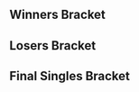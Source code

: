 {{DISPLAYTITLE:Frozen Phoenix 2017: ''Melee'' Singles Bracket}}{{SetGame|melee}}<!--
-->{{Frozen Phoenix 2017 Melee Tabs|This=2}}
==Winners Bracket==
{{64DEWBracketA
|r1m1p1=Ryan Ford |r1m1p1flag=ca |r1m1p1score={{win}} |r1m1win=1
|r1m1p2=Bye |r1m1p2flag= |r1m1p2score=
|r1m2p1=Banffi |r1m2p1flag=ca |r1m2p1score=0 |r1m2win=2
|r1m2p2=Reggie |r1m2p2flag= |r1m2p2score=2
|r1m3p1=Marko64 |r1m3p1flag=ca |r1m3p1score={{win}} |r1m3win=1
|r1m3p2=Bye |r1m3p2flag= |r1m3p2score=
|r1m4p1=Mask |r1m4p1flag=us |r1m4p1score=2 |r1m4win=1
|r1m4p2=Sushi |r1m4p2flag=ca |r1m4p2score=0
|r1m5p1=Snivy102 |r1m5p1flag=ca |r1m5p1score={{win}} |r1m5win=1
|r1m5p2=Bye |r1m5p2flag= |r1m5p2score=
|r1m6p1=Mr. Potatobread |r1m6p1flag=br |r1m6p1score=2 |r1m6win=1
|r1m6p2=GGAPP |r1m6p2flag=ca |r1m6p2score=1
|r1m7p1=Dirtboy |r1m7p1flag=us |r1m7p1score={{win}} |r1m7win=1
|r1m7p2=Bye |r1m7p2flag= |r1m7p2score=
|r1m8p1=JOATguy |r1m8p1flag=ca |r1m8p1score=2 |r1m8win=1
|r1m8p2=MagicWan |r1m8p2flag=ca |r1m8p2score=0

|r1m9p1=Odds |r1m9p1flag=ca |r1m9p1score={{win}} |r1m9win=1
|r1m9p2=Bye |r1m9p2flag= |r1m9p2score=
|r1m10p1=MurphyPrime |r1m10p1flag=ca |r1m10p1score=1 |r1m10win=2
|r1m10p2=Raiku |r1m10p2flag=ca |r1m10p2score=2
|r1m11p1=cylinder |r1m11p1flag=ca |r1m11p1score={{win}} |r1m11win=1
|r1m11p2=Bye |r1m11p2flag= |r1m11p2score=
|r1m12p1=Bolvelt |r1m12p1flag=ca |r1m12p1score=2 |r1m12win=1
|r1m12p2=Worthless Logic |r1m12p2flag=ca |r1m12p2score=0
|r1m13p1=sauc3 |r1m13p1flag=ca |r1m13p1score={{win}} |r1m13win=1
|r1m13p2=Bye |r1m13p2flag= |r1m13p2score=
|r1m14p1=HVAC |r1m14p1flag=ca |r1m14p1score=1 |r1m14win=2
|r1m14p2=Empire |r1m14p2flag=ca |r1m14p2score=2
|r1m15p1=Dope |r1m15p1flag=ca |r1m15p1score={{win}} |r1m15win=1
|r1m15p2=Bye |r1m15p2flag= |r1m15p2score=
|r1m16p1=Andyboi |r1m16p1flag=ca |r1m16p1score=2 |r1m16win=1
|r1m16p2=Freeza |r1m16p2flag=ca |r1m16p2score=0

|r1m17p1=Fork |r1m17p1flag=ca |r1m17p1score={{win}} |r1m17win=1
|r1m17p2=Bye |r1m17p2flag= |r1m17p2score=
|r1m18p1=Vierance |r1m18p1flag=ca |r1m18p1score=2 |r1m18win=1
|r1m18p2=Mute |r1m18p2flag=ca |r1m18p2score=0
|r1m19p1=L2P |r1m19p1flag=ca |r1m19p1score={{win}} |r1m19win=1
|r1m19p2=Bye |r1m19p2flag= |r1m19p2score=
|r1m20p1=Lucky |r1m20p1flag=us |r1m20p1score=2 |r1m20win=1
|r1m20p2=Shit Eating Grin |r1m20p2flag=ca |r1m20p2score=1
|r1m21p1=Ripple |r1m21p1flag=us |r1m21p1score={{win}} |r1m21win=1
|r1m21p2=Bye |r1m21p2flag= |r1m21p2score=
|r1m22p1=N0z1ck |r1m22p1flag=ca |r1m22p1score=2 |r1m22win=1
|r1m22p2=Maso |r1m22p2flag=ca |r1m22p2score=0
|r1m23p1=MorKs |r1m23p1flag=ca |r1m23p1score={{win}} |r1m23win=1
|r1m23p2=Bye |r1m23p2flag= |r1m23p2score=
|r1m24p1=BlueZone |r1m24p1flag=ca |r1m24p1score=0 |r1m24win=2
|r1m24p2=Xtrooper |r1m24p2flag=us |r1m24p2score=2

|r1m25p1=Morsecode762 |r1m25p1flag=us |r1m25p1score={{win}} |r1m25win=1
|r1m25p2=Bye |r1m25p2flag= |r1m25p2score=
|r1m26p1=Eon |r1m26p1flag=ca |r1m26p1score=0 |r1m26win=2
|r1m26p2=Sylarius |r1m26p2flag=ca |r1m26p2score=2
|r1m27p1=Zuppy |r1m27p1flag=ca |r1m27p1score={{win}} |r1m27win=1
|r1m27p2=Bye |r1m27p2flag= |r1m27p2score=
|r1m28p1=Briefs |r1m28p1flag=ca |r1m28p1score=2 |r1m28win=1
|r1m28p2=KingMB |r1m28p2flag= |r1m28p2score=0
|r1m29p1=Plat |r1m29p1flag=ca |r1m29p1score={{win}} |r1m29win=1
|r1m29p2=Bye |r1m29p2flag= |r1m29p2score=
|r1m30p1=Villain |r1m30p1flag=ca |r1m30p1score=1 |r1m30win=2
|r1m30p2=ToeZ |r1m30p2flag=ca |r1m30p2score=2
|r1m31p1=Xtal |r1m31p1flag=ca |r1m31p1score={{win}} |r1m31win=1
|r1m31p2=Bye |r1m31p2flag= |r1m31p2score=
|r1m32p1=Pyth |r1m32p1flag=ca |r1m32p1score=2 |r1m32win=1
|r1m32p2=HotSauce |r1m32p2flag=us |r1m32p2score=0

|r2m1p1=Ryan Ford |r2m1p1flag=ca |r2m1p1score=2 |r2m1win=1
|r2m1p2=Reggie |r2m1p2flag= |r2m1p2score=0
|r2m2p1=Marko64 |r2m2p1flag=ca |r2m2p1score=2 |r2m2win=1
|r2m2p2=Mask |r2m2p2flag=us |r2m2p2score=1
|r2m3p1=Snivy102 |r2m3p1flag=ca |r2m3p1score=2 |r2m3win=1
|r2m3p2=Mr. Potatobread |r2m3p2flag=br |r2m3p2score=0
|r2m4p1=Dirtboy |r2m4p1flag=us |r2m4p1score=2 |r2m4win=1
|r2m4p2=JOATguy |r2m4p2flag=ca |r2m4p2score=0
|r2m5p1=Odds |r2m5p1flag=ca |r2m5p1score=0 |r2m5win=2
|r2m5p2=Raiku |r2m5p2flag=ca |r2m5p2score=2
|r2m6p1=cylinder |r2m6p1flag=ca |r2m6p1score=2 |r2m6win=1
|r2m6p2=Bolvelt |r2m6p2flag=ca |r2m6p2score=1
|r2m7p1=sauc3 |r2m7p1flag=ca |r2m7p1score=2 |r2m7win=1
|r2m7p2=Empire |r2m7p2flag=ca |r2m7p2score=0
|r2m8p1=Dope |r2m8p1flag=ca |r2m8p1score=2 |r2m8win=1
|r2m8p2=Andyboi |r2m8p2flag=ca |r2m8p2score=0
|r2m9p1=Fork |r2m9p1flag=ca |r2m9p1score=2 |r2m9win=1
|r2m9p2=Vierance |r2m9p2flag=ca |r2m9p2score=0
|r2m10p1=L2P |r2m10p1flag=ca |r2m10p1score=1 |r2m10win=2
|r2m10p2=Lucky |r2m10p2flag=us |r2m10p2score=2
|r2m11p1=Ripple |r2m11p1flag=us |r2m11p1score=2 |r2m11win=1
|r2m11p2=N0z1ck |r2m11p2flag=ca |r2m11p2score=0
|r2m12p1=MorKs |r2m12p1flag=ca |r2m12p1score=2 |r2m12win=1
|r2m12p2=Xtrooper |r2m12p2flag=us |r2m12p2score=0
|r2m13p1=Morsecode762 |r2m13p1flag=us |r2m13p1score=2 |r2m13win=1
|r2m13p2=Sylarius |r2m13p2flag=ca |r2m13p2score=1
|r2m14p1=Zuppy |r2m14p1flag=ca |r2m14p1score=2 |r2m14win=1
|r2m14p2=Briefs |r2m14p2flag=ca |r2m14p2score=1
|r2m15p1=Plat |r2m15p1flag=ca |r2m15p1score=2 |r2m15win=1
|r2m15p2=ToeZ |r2m15p2flag=ca |r2m15p2score=0
|r2m16p1=Xtal |r2m16p1flag=ca |r2m16p1score=2 |r2m16win=1
|r2m16p2=Pyth |r2m16p2flag=ca |r2m16p2score=1

|r3m1p1=Ryan Ford |r3m1p1flag=ca |r3m1p1score=2 |r3m1win=1
|r3m1p2=Marko64 |r3m1p2flag=ca |r3m1p2score=0
|r3m2p1=Snivy102 |r3m2p1flag=ca |r3m2p1score=2 |r3m2win=1
|r3m2p2=Dirtboy |r3m2p2flag=us |r3m2p2score=1
|r3m3p1=Raiku |r3m3p1flag=ca |r3m3p1score=2 |r3m3win=1
|r3m3p2=cylinder |r3m3p2flag=ca |r3m3p2score=0
|r3m4p1=sauc3 |r3m4p1flag=ca |r3m4p1score=2 |r3m4win=1
|r3m4p2=Dope |r3m4p2flag=ca |r3m4p2score=0
|r3m5p1=Fork |r3m5p1flag=ca |r3m5p1score=0 |r3m5win=2
|r3m5p2=Lucky |r3m5p2flag=us |r3m5p2score=2
|r3m6p1=Ripple |r3m6p1flag=us |r3m6p1score=2 |r3m6win=1
|r3m6p2=MorKs |r3m6p2flag=ca |r3m6p2score=0
|r3m7p1=Morsecode762 |r3m7p1flag=us |r3m7p1score=2 |r3m7win=1
|r3m7p2=Zuppy |r3m7p2flag=ca |r3m7p2score=0
|r3m8p1=Plat |r3m8p1flag=ca |r3m8p1score=2 |r3m8win=1
|r3m8p2=Xtal |r3m8p2flag=ca |r3m8p2score=0

|r4m1p1=Ryan Ford |r4m1p1flag=ca |r4m1p1score=2 |r4m1win=1
|r4m1p2=Snivy102 |r4m1p2flag=ca |r4m1p2score=0
|r4m2p1=Raiku |r4m2p1flag=ca |r4m2p1score=0 |r4m2win=2
|r4m2p2=sauc3 |r4m2p2flag=ca |r4m2p2score=2
|r4m3p1=Lucky |r4m3p1flag=us |r4m3p1score=2 |r4m3win=1
|r4m3p2=Ripple |r4m3p2flag=us |r4m3p2score=0
|r4m4p1=Morsecode762 |r4m4p1flag=us |r4m4p1score=2 |r4m4win=1
|r4m4p2=Plat |r4m4p2flag=ca |r4m4p2score=0

|r5m1p1=Ryan Ford |r5m1p1flag=ca |r5m1p1score=3 |r5m1win=1
|r5m1p2=sauc3 |r5m1p2flag=ca |r5m1p2score=2
|r5m2p1=Lucky |r5m2p1flag=us |r5m2p1score=3 |r5m2win=1
|r5m2p2=Morsecode762 |r5m2p2flag=us |r5m2p2score=1
}}
==Losers Bracket==
{{48DELBracketSmwA
|tourneylink=Frozen Phoenix/2017/Melee
|tourneyname=Frozen Phoenix 2017
|l1placement=33-48
|l2placement=25-32
|l3placement=17-24
|l4placement=13-16
|l5placement=9-12
|l6placement=7-8
|l7placement=5-6

|l1m1p1=Pyth |l1m1p1flag=ca |l1m1p1score=2 |l1m1win=1
|l1m1p2=Banffi |l1m1p2flag=ca |l1m1p2score=0
|l1m2p1=ToeZ |l1m2p1flag=ca |l1m2p1score=2 |l1m2win=1
|l1m2p2=Sushi |l1m2p2flag=ca |l1m2p2score=0
|l1m3p1=Briefs |l1m3p1flag=ca |l1m3p1score=2 |l1m3win=1
|l1m3p2=GGAPP |l1m3p2flag=ca |l1m3p2score=0
|l1m4p1=Sylarius |l1m4p1flag=ca |l1m4p1score=2 |l1m4win=1
|l1m4p2=MagicWan |l1m4p2flag=ca |l1m4p2score=0
|l1m5p1=Xtrooper |l1m5p1flag=us |l1m5p1score=2 |l1m5win=1
|l1m5p2=MurphyPrime |l1m5p2flag=ca |l1m5p2score=0
|l1m6p1=N0z1ck |l1m6p1flag=ca |l1m6p1score=2 |l1m6win=1
|l1m6p2=Worthless Logic |l1m6p2flag=ca |l1m6p2score=1
|l1m7p1=L2P |l1m7p1flag=ca |l1m7p1score=1 |l1m7win=2
|l1m7p2=HVAC |l1m7p2flag=ca |l1m7p2score=2
|l1m8p1=Vierance |l1m8p1flag=ca |l1m8p1score=1 |l1m8win=2
|l1m8p2=Freeza |l1m8p2flag=ca |l1m8p2score=2
|l1m9p1=Andyboi |l1m9p1flag=ca |l1m9p1score=2 |l1m9win=1
|l1m9p2=Mute |l1m9p2flag=ca |l1m9p2score=0
|l1m10p1=Empire |l1m10p1flag=ca |l1m10p1score=2 |l1m10win=1
|l1m10p2=Shit Eating Grin |l1m10p2flag=ca |l1m10p2score=1
|l1m11p1=Bolvelt |l1m11p1flag=ca |l1m11p1score=2 |l1m11win=1
|l1m11p2=Maso |l1m11p2flag=ca |l1m11p2score=0
|l1m12p1=Odds |l1m12p1flag=ca |l1m12p1score=2 |l1m12win=1
|l1m12p2=BlueZone |l1m12p2flag=ca |l1m12p2score=1
|l1m13p1=JOATguy |l1m13p1flag=ca |l1m13p1score=0 |l1m13win=2
|l1m13p2=Eon |l1m13p2flag=ca |l1m13p2score=2
|l1m14p1=Mr. Potatobread |l1m14p1flag=br |l1m14p1score=2 |l1m14win=1
|l1m14p2=KingMB |l1m14p2flag= |l1m14p2score=1
|l1m15p1=Mask |l1m15p1flag=us |l1m15p1score=2 |l1m15win=1
|l1m15p2=Villain |l1m15p2flag=ca |l1m15p2score=0
|l1m16p1=Reggie |l1m16p1flag= |l1m16p1score=2 |l1m16win=1
|l1m16p2=HotSauce |l1m16p2flag=us |l1m16p2score=0

|l2m1p1=Pyth |l2m1p1flag=ca |l2m1p1score=2 |l2m1win=1
|l2m1p2=ToeZ |l2m1p2flag=ca |l2m1p2score=0
|l2m2p1=Briefs |l2m2p1flag=ca |l2m2p1score=0 |l2m2win=2
|l2m2p2=Sylarius |l2m2p2flag=ca |l2m2p2score=2
|l2m3p1=Xtrooper |l2m3p1flag=us |l2m3p1score=0 |l2m3win=2
|l2m3p2=N0z1ck |l2m3p2flag=ca |l2m3p2score=2
|l2m4p1=HVAC |l2m4p1flag=ca |l2m4p1score=0 |l2m4win=2
|l2m4p2=Freeza |l2m4p2flag=ca |l2m4p2score=2
|l2m5p1=Andyboi |l2m5p1flag=ca |l2m5p1score=2 |l2m5win=1
|l2m5p2=Empire |l2m5p2flag=ca |l2m5p2score=0
|l2m6p1=Bolvelt |l2m6p1flag=ca |l2m6p1score=0 |l2m6win=2
|l2m6p2=Odds |l2m6p2flag=ca |l2m6p2score=2
|l2m7p1=Eon |l2m7p1flag=ca |l2m7p1score=0 |l2m7win=2
|l2m7p2=Mr. Potatobread |l2m7p2flag=br |l2m7p2score=2
|l2m8p1=Mask |l2m8p1flag=us |l2m8p1score=2 |l2m8win=1
|l2m8p2=Reggie |l2m8p2flag= |l2m8p2score=1
 
|l3m1p1=Dope |l3m1p1flag=ca |l3m1p1score=0 |l3m1win=2
|l3m1p2=Pyth |l3m1p2flag=ca |l3m1p2score=2
|l3m2p1=cylinder |l3m2p1flag=ca |l3m2p1score=0 |l3m2win=2
|l3m2p2=Sylarius |l3m2p2flag=ca |l3m2p2score=2
|l3m3p1=Dirtboy |l3m3p1flag=us |l3m3p1score=2 |l3m3win=1
|l3m3p2=N0z1ck |l3m3p2flag=ca |l3m3p2score=0
|l3m4p1=Marko64 |l3m4p1flag=ca |l3m4p1score=2 |l3m4win=1
|l3m4p2=Freeza |l3m4p2flag=ca |l3m4p2score=0
|l3m5p1=Xtal |l3m5p1flag=ca |l3m5p1score=0 |l3m5win=2
|l3m5p2=Andyboi |l3m5p2flag=ca |l3m5p2score=2
|l3m6p1=Zuppy |l3m6p1flag=ca |l3m6p1score=0 |l3m6win=2
|l3m6p2=Odds |l3m6p2flag=ca |l3m6p2score=2
|l3m7p1=MorKs |l3m7p1flag=ca |l3m7p1score=2 |l3m7win=1
|l3m7p2=Mr. Potatobread |l3m7p2flag=br |l3m7p2score=1
|l3m8p1=Fork |l3m8p1flag=ca |l3m8p1score=2 |l3m8win=1
|l3m8p2=Mask |l3m8p2flag=us |l3m8p2score=0

|l4m1p1=Pyth |l4m1p1flag=ca |l4m1p1score=0 |l4m1win=2
|l4m1p2=Sylarius |l4m1p2flag=ca |l4m1p2score=2
|l4m2p1=Dirtboy |l4m2p1flag=us |l4m2p1score=2 |l4m2win=1
|l4m2p2=Marko64 |l4m2p2flag=ca |l4m2p2score=0
|l4m3p1=Andyboi |l4m3p1flag=ca |l4m3p1score=0 |l4m3win=2
|l4m3p2=Odds |l4m3p2flag=ca |l4m3p2score=2
|l4m4p1=MorKs |l4m4p1flag=ca |l4m4p1score=0 |l4m4win=2
|l4m4p2=Fork |l4m4p2flag=ca |l4m4p2score=2

|l5m1p1=Ripple |l5m1p1flag=us |l5m1p1score=1 |l5m1win=2
|l5m1p2=Sylarius |l5m1p2flag=ca |l5m1p2score=2
|l5m2p1=Plat |l5m2p1flag=ca |l5m2p1score=2 |l5m2win=1
|l5m2p2=Dirtboy |l5m2p2flag=us |l5m2p2score=0
|l5m3p1=Snivy102 |l5m3p1flag=ca |l5m3p1score=2 |l5m3win=1
|l5m3p2=Odds |l5m3p2flag=ca |l5m3p2score=0
|l5m4p1=Raiku |l5m4p1flag=ca |l5m4p1score=0 |l5m4win=2
|l5m4p2=Fork |l5m4p2flag=ca |l5m4p2score=2

|l6m1p1=Sylarius |l6m1p1flag=ca |l6m1p1score=0 |l6m1win=2
|l6m1p2=Plat |l6m1p2flag=ca |l6m1p2score=3
|l6m2p1=Snivy102 |l6m2p1flag=ca |l6m2p1score=0 |l6m2win=2
|l6m2p2=Fork |l6m2p2flag=ca |l6m2p2score=3

|l7m1p1=sauc3 |l7m1p1flag=ca |l7m1p1score=3 |l7m1win=1
|l7m1p2=Plat |l7m1p2flag=ca |l7m1p2score=2
|l7m2p1=Morsecode762 |l7m2p1flag=us |l7m2p1score=3 |l7m2win=1
|l7m2p2=Fork |l7m2p2flag=ca |l7m2p2score=2
}}
<onlyinclude>
==Final Singles Bracket==
{{DEFinalSmwBracket
|tourneylink=Frozen Phoenix/2017/Melee
|tourneyname=Frozen Phoenix 2017
|l1placement=4
|r2placement=3
|r3loserplacement=2
|r3winnerplacement=1
|export_score=true

<!-- FROM WINNERS -->
|r1m1p1=Ryan Ford |r1m1p1flag=ca |r1m1p1score=1
|r1m1p2=Lucky |r1m1p2flag=us |r1m1p2score=3
|r1m1win=2

<!-- FROM LOSERS -->
|l1m1p1=sauc3 |l1m1p1flag=ca |l1m1p1score=1
|l1m1p2=Morsecode762 |l1m1p2flag=us |l1m1p2score=3
|l1m1win=2

<!-- LOSERS FINALS -->
|r2m1p1=Ryan Ford |r2m1p1flag=ca |r2m1p1score=3
|r2m1p2=Morsecode762 |r2m1p2flag=us |r2m1p2score=0
|r2m1win=1

<!-- GRAND FINALS -->
|r3m1p1=Lucky |r3m1p1flag=us |r3m1p1score=3 |r3m2p1score=
|r3m1p2=Ryan Ford |r3m1p2flag=ca |r3m1p2score=2 |r3m2p2score=
|r3m1win=1
}}
</onlyinclude>
